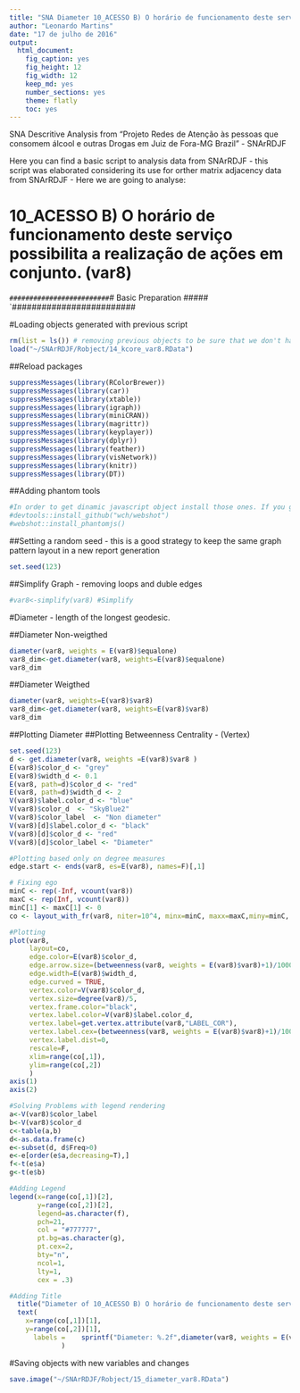 ```yaml
---
title: "SNA Diameter 10_ACESSO B) O horário de funcionamento deste serviço possibilita a realização de ações em conjunto. (var8)"
author: "Leonardo Martins"
date: "17 de julho de 2016"
output: 
  html_document: 
    fig_caption: yes
    fig_height: 12
    fig_width: 12
    keep_md: yes
    number_sections: yes
    theme: flatly
    toc: yes
---
```

SNA Descritive Analysis from "Projeto Redes de Atenção às pessoas que consomem álcool e outras Drogas em Juiz de Fora-MG   Brazil"  - SNArRDJF

Here you can find a basic script to analysis data from SNArRDJF - this script was elaborated considering its use for orther matrix adjacency data from SNArRDJF - Here we are going to analyse:

# 10_ACESSO B) O horário de funcionamento deste serviço possibilita a realização de ações em conjunto. (var8)

`#########################
`# Basic Preparation #####
`#########################

#Loading objects generated with previous script 
```r
rm(list = ls()) # removing previous objects to be sure that we don't have objects conflicts name
load("~/SNArRDJF/Robject/14_kcore_var8.RData")
```
##Reload packages
```r
suppressMessages(library(RColorBrewer))
suppressMessages(library(car))
suppressMessages(library(xtable))
suppressMessages(library(igraph))
suppressMessages(library(miniCRAN))
suppressMessages(library(magrittr))
suppressMessages(library(keyplayer))
suppressMessages(library(dplyr))
suppressMessages(library(feather))
suppressMessages(library(visNetwork))
suppressMessages(library(knitr))
suppressMessages(library(DT))
```
##Adding phantom tools
```r
#In order to get dinamic javascript object install those ones. If you get problems installing go to Stackoverflow.com and type your error to discover what to do. In some cases the libraries need to be intalled in outside R libs.
#devtools::install_github("wch/webshot")
#webshot::install_phantomjs()
```
##Setting a random seed - this is a good strategy to keep the same graph pattern layout in a new report generation
```r
set.seed(123)
```

##Simplify Graph - removing loops and duble edges 
```r
#var8<-simplify(var8) #Simplify
```


#Diameter - length of the longest geodesic.

##Diameter Non-weigthed 
```r
diameter(var8, weights = E(var8)$equalone)
var8_dim<-get.diameter(var8, weights=E(var8)$equalone)
var8_dim
```
##Diameter Weigthed 
```r
diameter(var8, weights=E(var8)$var8)
var8_dim<-get.diameter(var8, weights=E(var8)$var8)
var8_dim
```
##Plotting Diameter
##Plotting Betweenness Centrality - (Vertex)
```r
set.seed(123)
d <- get.diameter(var8, weights =E(var8)$var8 )
E(var8)$color_d <- "grey"
E(var8)$width_d <- 0.1
E(var8, path=d)$color_d <- "red"
E(var8, path=d)$width_d <- 2
V(var8)$label.color_d <- "blue"
V(var8)$color_d  <- "SkyBlue2"
V(var8)$color_label  <- "Non diameter"
V(var8)[d]$label.color_d <- "black"
V(var8)[d]$color_d <- "red"
V(var8)[d]$color_label <- "Diameter"

#Plotting based only on degree measures 
edge.start <- ends(var8, es=E(var8), names=F)[,1]

# Fixing ego
minC <- rep(-Inf, vcount(var8))
maxC <- rep(Inf, vcount(var8))
minC[1] <- maxC[1] <- 0
co <- layout_with_fr(var8, niter=10^4, minx=minC, maxx=maxC,miny=minC, maxy=maxC, weights = E(var8)$var8)

#Plotting
plot(var8, 
     layout=co,
     edge.color=E(var8)$color_d,
     edge.arrow.size=(betweenness(var8, weights = E(var8)$var8)+1)/100000,
     edge.width=E(var8)$width_d,
     edge.curved = TRUE,
     vertex.color=V(var8)$color_d,
     vertex.size=degree(var8)/5,
     vertex.frame.color="black",
     vertex.label.color=V(var8)$label.color_d,
     vertex.label=get.vertex.attribute(var8,"LABEL_COR"),
     vertex.label.cex=(betweenness(var8, weights = E(var8)$var8)+1)/10000,
     vertex.label.dist=0,
     rescale=F,
     xlim=range(co[,1]), 
     ylim=range(co[,2])
     )
axis(1)
axis(2)

#Solving Problems with legend rendering 
a<-V(var8)$color_label 
b<-V(var8)$color_d
c<-table(a,b)
d<-as.data.frame(c)
e<-subset(d, d$Freq>0)
e<-e[order(e$a,decreasing=T),] 
f<-t(e$a)
g<-t(e$b)

#Adding Legend
legend(x=range(co[,1])[2], 
       y=range(co[,2])[2],
       legend=as.character(f),
       pch=21,
       col = "#777777", 
       pt.bg=as.character(g),
       pt.cex=2,
       bty="n", 
       ncol=1,
       lty=1,
       cex = .3)

#Adding Title
  title("Diameter of 10_ACESSO B) O horário de funcionamento deste serviço possibilita a realização de ações em conjunto. (var8)", sub = "Source: from authors ")
  text( 
    x=range(co[,1])[1],
    y=range(co[,2])[1], 
      labels =    sprintf("Diameter: %.2f",diameter(var8, weights = E(var8)$var8))
             )
```
#Saving objects with new variables and changes
```r
save.image("~/SNArRDJF/Robject/15_diameter_var8.RData") 
```


